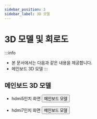```yaml
---
sidebar_position: 3
sidebar_label: 3D 모델
---
```


# 3D 모델 및 회로도

:::info
* 본 문서에서는 다음과 같은 내용을 제공합니다.
* 메인보드 3D 모델
:::




## 메인보드 3D 모델
* hdmi5인치 화면
    <Button variant="contained" disableElevation href="https://cdn.mellow.klipper.cn/STEP/FLY-new5-HDMI.step">메인보드 모델</Button>

* hdmi7인치 화면
    <Button variant="contained" disableElevation href="https://cdn.mellow.klipper.cn/STEP/FLY-new7-HDMI.step">메인보드 모델</Button>
